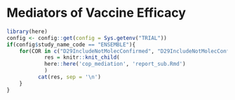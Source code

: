 # Mediators of Vaccine Efficacy {#cop-mediators}

```r
library(here)
config <- config::get(config = Sys.getenv("TRIAL"))
if(config$study_name_code == "ENSEMBLE"){
	for(COR in c("D29IncludeNotMolecConfirmed", "D29IncludeNotMolecConfirmedstart1")){
			res = knitr::knit_child(
		  	here::here('cop_mediation', 'report_sub.Rmd')
			)
		  cat(res, sep = '\n')
	}
}
```
